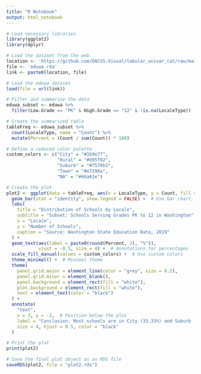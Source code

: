 ```yaml
---
title: "R Notebook"
output: html_notebook
---
```


```r
# Load necessary libraries
library(ggplot2)
library(dplyr)

# Load the dataset from the web
location <- 'https://github.com/DACSS-Visual/tabular_univar_cat/raw/main/data/'
file <- 'eduwa.rda'
link <- paste0(location, file)

# Load the eduwa dataset
load(file = url(link))

# Filter and summarize the data
eduwa_subset <- eduwa %>%
  filter(Low.Grade == "PK" & High.Grade == "12" & !is.na(LocaleType))

# Create the summarized table
tableFreq <- eduwa_subset %>%
  count(LocaleType, name = "Count") %>%
  mutate(Percent = (Count / sum(Count)) * 100)

# Define a reduced color palette
custom_colors <- c("City" = "#1b9e77", 
                   "Rural" = "#d95f02", 
                   "Suburb" = "#7570b3", 
                   "Town" = "#e7298a",
                   "NA" = "#66a61e")

# Create the plot
plot2 <- ggplot(data = tableFreq, aes(x = LocaleType, y = Count, fill = LocaleType)) +
  geom_bar(stat = "identity", show.legend = FALSE) +  # Use bar chart, suppress legend
  labs(
    title = "Distribution of Schools by Locale",
    subtitle = "Subset: Schools Serving Grades PK to 12 in Washington",
    x = "Locale",
    y = "Number of Schools",
    caption = "Source: Washington State Education Data, 2019"
  ) +
  geom_text(aes(label = paste0(round(Percent, 2), "%")), 
            vjust = -0.5, size = 4) +  # Annotations for percentages
  scale_fill_manual(values = custom_colors) +  # Use custom colors
  theme_minimal() +  # Minimal theme
  theme(
    panel.grid.major = element_line(color = "grey", size = 0.2),
    panel.grid.minor = element_blank(),
    panel.background = element_rect(fill = "white"),
    plot.background = element_rect(fill = "white"),
    text = element_text(color = "black")
  ) +
  annotate(
    "text", 
    x = 3, y = -2,  # Position below the plot
    label = "Conclusion: Most schools are in City (33.33%) and Suburb (29.17%), while Rural and Town areas have fewer schools.",
    size = 4, hjust = 0.5, color = "black"
  )

# Print the plot
print(plot2)

# Save the final plot object as an RDS file
saveRDS(plot2, file = "plot2.rds")


```
